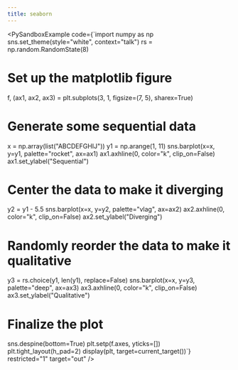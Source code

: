 ```yaml
---
title: seaborn
---
```



<PySandboxExample code={`import numpy as np
sns.set_theme(style="white", context="talk")
rs = np.random.RandomState(8)

# Set up the matplotlib figure

f, (ax1, ax2, ax3) = plt.subplots(3, 1, figsize=(7, 5), sharex=True)

# Generate some sequential data

x = np.array(list("ABCDEFGHIJ"))
y1 = np.arange(1, 11)
sns.barplot(x=x, y=y1, palette="rocket", ax=ax1)
ax1.axhline(0, color="k", clip_on=False)
ax1.set_ylabel("Sequential")

# Center the data to make it diverging

y2 = y1 - 5.5
sns.barplot(x=x, y=y2, palette="vlag", ax=ax2)
ax2.axhline(0, color="k", clip_on=False)
ax2.set_ylabel("Diverging")

# Randomly reorder the data to make it qualitative

y3 = rs.choice(y1, len(y1), replace=False)
sns.barplot(x=x, y=y3, palette="deep", ax=ax3)
ax3.axhline(0, color="k", clip_on=False)
ax3.set_ylabel("Qualitative")

# Finalize the plot

sns.despine(bottom=True)
plt.setp(f.axes, yticks=[])
plt.tight_layout(h_pad=2)
display(plt, target=current_target())`} restricted="1" target="out" />
